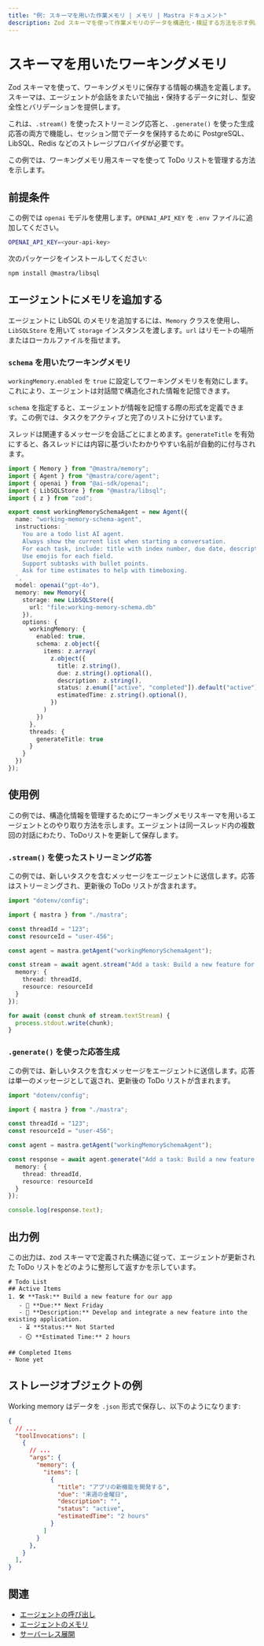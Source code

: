 ```yaml
---
title: "例: スキーマを用いた作業メモリ | メモリ | Mastra ドキュメント"
description: Zod スキーマを使って作業メモリのデータを構造化・検証する方法を示す例。
---
```




# スキーマを用いたワーキングメモリ

Zod スキーマを使って、ワーキングメモリに保存する情報の構造を定義します。スキーマは、エージェントが会話をまたいで抽出・保持するデータに対し、型安全性とバリデーションを提供します。

これは、`.stream()` を使ったストリーミング応答と、`.generate()` を使った生成応答の両方で機能し、セッション間でデータを保持するために PostgreSQL、LibSQL、Redis などのストレージプロバイダが必要です。

この例では、ワーキングメモリ用スキーマを使って ToDo リストを管理する方法を示します。



## 前提条件

この例では `openai` モデルを使用します。`OPENAI_API_KEY` を `.env` ファイルに追加してください。

```bash filename=".env" copy
OPENAI_API_KEY=<your-api-key>
```

次のパッケージをインストールしてください:

```bash copy
npm install @mastra/libsql
```



## エージェントにメモリを追加する

エージェントに LibSQL のメモリを追加するには、`Memory` クラスを使用し、`LibSQLStore` を用いて `storage` インスタンスを渡します。`url` はリモートの場所またはローカルファイルを指せます。

### `schema` を用いたワーキングメモリ

`workingMemory.enabled` を `true` に設定してワーキングメモリを有効にします。これにより、エージェントは対話間で構造化された情報を記憶できます。

`schema` を指定すると、エージェントが情報を記憶する際の形式を定義できます。この例では、タスクをアクティブと完了のリストに分けています。

スレッドは関連するメッセージを会話ごとにまとめます。`generateTitle` を有効にすると、各スレッドには内容に基づいたわかりやすい名前が自動的に付与されます。

```typescript filename="src/mastra/agents/example-working-memory-schema-agent.ts" showLineNumbers copy
import { Memory } from "@mastra/memory";
import { Agent } from "@mastra/core/agent";
import { openai } from "@ai-sdk/openai";
import { LibSQLStore } from "@mastra/libsql";
import { z } from "zod";

export const workingMemorySchemaAgent = new Agent({
  name: "working-memory-schema-agent",
  instructions: `
    You are a todo list AI agent.
    Always show the current list when starting a conversation.
    For each task, include: title with index number, due date, description, status, and estimated time.
    Use emojis for each field.
    Support subtasks with bullet points.
    Ask for time estimates to help with timeboxing.
  `,
  model: openai("gpt-4o"),
  memory: new Memory({
    storage: new LibSQLStore({
      url: "file:working-memory-schema.db"
    }),
    options: {
      workingMemory: {
        enabled: true,
        schema: z.object({
          items: z.array(
            z.object({
              title: z.string(),
              due: z.string().optional(),
              description: z.string(),
              status: z.enum(["active", "completed"]).default("active"),
              estimatedTime: z.string().optional(),
            })
          )
        })
      },
      threads: {
        generateTitle: true
      }
    }
  })
});
```



## 使用例

この例では、構造化情報を管理するためにワーキングメモリスキーマを用いるエージェントとのやり取り方法を示します。エージェントは同一スレッド内の複数回の対話にわたり、ToDoリストを更新して保存します。

### `.stream()` を使ったストリーミング応答

この例では、新しいタスクを含むメッセージをエージェントに送信します。応答はストリーミングされ、更新後の ToDo リストが含まれます。

```typescript filename="src/test-working-memory-schema-agent.ts" showLineNumbers copy
import "dotenv/config";

import { mastra } from "./mastra";

const threadId = "123";
const resourceId = "user-456";

const agent = mastra.getAgent("workingMemorySchemaAgent");

const stream = await agent.stream("Add a task: Build a new feature for our app. It should take about 2 hours and needs to be done by next Friday.", {
  memory: {
    thread: threadId,
    resource: resourceId
  }
});

for await (const chunk of stream.textStream) {
  process.stdout.write(chunk);
}
```

### `.generate()` を使った応答生成

この例では、新しいタスクを含むメッセージをエージェントに送信します。応答は単一のメッセージとして返され、更新後の ToDo リストが含まれます。

```typescript filename="src/test-working-memory-schema-agent.ts" showLineNumbers copy
import "dotenv/config";

import { mastra } from "./mastra";

const threadId = "123";
const resourceId = "user-456";

const agent = mastra.getAgent("workingMemorySchemaAgent");

const response = await agent.generate("Add a task: Build a new feature for our app. It should take about 2 hours and needs to be done by next Friday.", {
  memory: {
    thread: threadId,
    resource: resourceId
  }
});

console.log(response.text);
```



## 出力例

この出力は、zod スキーマで定義された構造に従って、エージェントが更新された ToDo リストをどのように整形して返すかを示しています。

```text
# Todo List
## Active Items
1. 🛠️ **Task:** Build a new feature for our app
   - 📅 **Due:** Next Friday
   - 📝 **Description:** Develop and integrate a new feature into the existing application.
   - ⏳ **Status:** Not Started
   - ⏲️ **Estimated Time:** 2 hours

## Completed Items
- None yet
```



## ストレージオブジェクトの例

Working memory はデータを `.json` 形式で保存し、以下のようになります:

```json
{
  // ...
  "toolInvocations": [
    {
      // ...
      "args": {
        "memory": {
          "items": [
            {
              "title": "アプリの新機能を開発する",
              "due": "来週の金曜日",
              "description": "",
              "status": "active",
              "estimatedTime": "2 hours"
            }
          ]
        }
      },
    }
  ],
}
```



## 関連

- [エージェントの呼び出し](../agents/calling-agents.mdx#from-the-command-line)
- [エージェントのメモリ](../../docs/agents/agent-memory.mdx)
- [サーバーレス展開](../../docs/deployment/server-deployment.mdx#libsqlstore)
